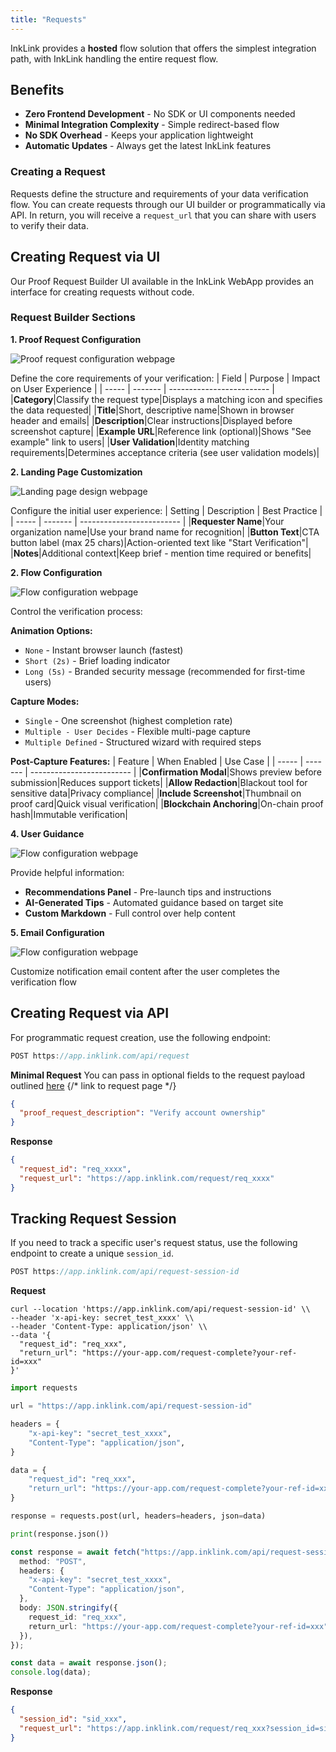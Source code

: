 ```yaml
---
title: "Requests"
---
```


InkLink provides a **hosted** flow solution that offers the simplest integration path, with InkLink handling the entire request flow.

## Benefits

- **Zero Frontend Development** - No SDK or UI components needed
- **Minimal Integration Complexity** - Simple redirect-based flow
- **No SDK Overhead** - Keeps your application lightweight
- **Automatic Updates** - Always get the latest InkLink features

### Creating a Request

Requests define the structure and requirements of your data verification flow. You can create requests through our UI builder or programmatically via API. In return, you will receive a `request_url` that you can share with users to verify their data.

## Creating Request via UI

Our Proof Request Builder UI available in the InkLink WebApp provides an interface for creating requests without code.

### Request Builder Sections

**1. Proof Request Configuration**

![Proof request configuration webpage](/images/request-1.png)

Define the core requirements of your verification:
| Field | Purpose | Impact on User Experience |
| ----- | ------- | ------------------------- |
|**Category**|Classify the request type|Displays a matching icon and specifies the data requested|
|**Title**|Short, descriptive name|Shown in browser header and emails|
|**Description**|Clear instructions|Displayed before screenshot capture|
|**Example URL**|Reference link (optional)|Shows "See example" link to users|
|**User Validation**|Identity matching requirements|Determines acceptance criteria (see user validation models)|

**2. Landing Page Customization**

![Landing page design webpage](/images/request-2.png)

Configure the initial user experience:
| Setting | Description | Best Practice |
| ----- | ------- | ------------------------- |
|**Requester Name**|Your organization name|Use your brand name for recognition|
|**Button Text**|CTA button label (max 25 chars)|Action-oriented text like "Start Verification"|
|**Notes**|Additional context|Keep brief - mention time required or benefits|

**2. Flow Configuration**

![Flow configuration webpage](/images/request-3.png)

Control the verification process:

**Animation Options:**

- `None` - Instant browser launch (fastest)
- `Short (2s)` - Brief loading indicator
- `Long (5s)` - Branded security message (recommended for first-time users)

**Capture Modes:**

- `Single` - One screenshot (highest completion rate)
- `Multiple - User Decides` - Flexible multi-page capture
- `Multiple Defined` - Structured wizard with required steps

**Post-Capture Features:**
| Feature | When Enabled | Use Case |
| ----- | ------- | ------------------------- |
|**Confirmation Modal**|Shows preview before submission|Reduces support tickets|
|**Allow Redaction**|Blackout tool for sensitive data|Privacy compliance|
|**Include Screenshot**|Thumbnail on proof card|Quick visual verification|
|**Blockchain Anchoring**|On-chain proof hash|Immutable verification|

**4. User Guidance**

![Flow configuration webpage](/images/request-4.png)

Provide helpful information:

- **Recommendations Panel** - Pre-launch tips and instructions
- **AI-Generated Tips** - Automated guidance based on target site
- **Custom Markdown** - Full control over help content

**5. Email Configuration**

![Flow configuration webpage](/images/request-5.png)

Customize notification email content after the user completes the verification flow

## Creating Request via API

For programmatic request creation, use the following endpoint:

```Typescript
POST https://app.inklink.com/api/request
```

**Minimal Request**
You can pass in optional fields to the request payload outlined [here](/api-reference/endpoint/create) {/* link to request page */}

```json Required request body field
{
  "proof_request_description": "Verify account ownership"
}
```

**Response**

```json JSON
{
  "request_id": "req_xxxx",
  "request_url": "https://app.inklink.com/request/req_xxxx"
}
```

## Tracking Request Session

If you need to track a specific user's request status, use the following endpoint to create a unique `session_id`.

```typescript
POST https://app.inklink.com/api/request-session-id
```

**Request**

<CodeGroup>

```shell curl
curl --location 'https://app.inklink.com/api/request-session-id' \\
--header 'x-api-key: secret_test_xxxx' \\
--header 'Content-Type: application/json' \\
--data '{
  "request_id": "req_xxx",
  "return_url": "https://your-app.com/request-complete?your-ref-id=xxx"
}'
```

```python Python
import requests

url = "https://app.inklink.com/api/request-session-id"

headers = {
    "x-api-key": "secret_test_xxxx",
    "Content-Type": "application/json",
}

data = {
    "request_id": "req_xxx",
    "return_url": "https://your-app.com/request-complete?your-ref-id=xxx",
}

response = requests.post(url, headers=headers, json=data)

print(response.json())

```

```typescript TypeScript
const response = await fetch("https://app.inklink.com/api/request-session-id", {
  method: "POST",
  headers: {
    "x-api-key": "secret_test_xxxx",
    "Content-Type": "application/json",
  },
  body: JSON.stringify({
    request_id: "req_xxx",
    return_url: "https://your-app.com/request-complete?your-ref-id=xxx",
  }),
});

const data = await response.json();
console.log(data);
```

</CodeGroup>

**Response**

```json JSON
{
  "session_id": "sid_xxx",
  "request_url": "https://app.inklink.com/request/req_xxx?session_id=sid_xxx"
}
```
